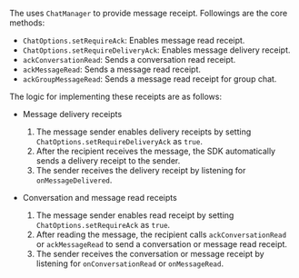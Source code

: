 <PlatformWrapper platform="android">

The <Vg k="CHAT_SDK"/> uses `ChatManager` to provide message receipt. Followings are the core methods:

- `ChatOptions.setRequireAck`: Enables message read receipt.
- `ChatOptions.setRequireDeliveryAck`: Enables message delivery receipt.
- `ackConversationRead`: Sends a conversation read receipt.
- `ackMessageRead`: Sends a message read receipt.
- `ackGroupMessageRead`: Sends a message read receipt for group chat.

The logic for implementing these receipts are as follows:

- Message delivery receipts

  1. The message sender enables delivery receipts by setting `ChatOptions.setRequireDeliveryAck` as `true`.
  2. After the recipient receives the message, the SDK automatically sends a delivery receipt to the sender.
  3. The sender receives the delivery receipt by listening for `onMessageDelivered`.

- Conversation and message read receipts

  1. The message sender enables read receipt by setting `ChatOptions.setRequireAck` as `true`.
  2. After reading the message, the recipient calls `ackConversationRead` or `ackMessageRead` to send a conversation or message read receipt.
  3. The sender receives the conversation or message receipt by listening for `onConversationRead` or `onMessageRead`.


</PlatformWrapper>
